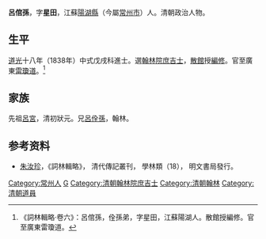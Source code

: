 '''呂倌孫'''，字'''星田'''，江蘇[[陽湖縣|陽湖縣]]（今屬[[常州市|常州市]]）人。清朝政治人物。

== 生平 ==
[[道光|道光]]十八年（1838年）中式戊戌科進士。選[[翰林院|翰林院]][[庶吉士|庶吉士]]，[[散館|散館]]授[[編修|編修]]。官至廣東[[雷瓊道|雷瓊道]]。<ref>《詞林輯略·卷六》：呂倌孫，佺孫弟，字星田，江蘇陽湖人。散館授編修。官至廣東雷瓊道。</ref>

== 家族 ==
先祖[[呂宮|呂宮]]，清初狀元。兄[[呂佺孫|呂佺孫]]，翰林。

== 参考资料 ==
{{reflist}}
*[[朱汝珍|朱汝珍]]，《詞林輯略》， 清代傳記叢刊， 學林類（18）， 明文書局發行。

{{道光十八年戊戌科殿試金榜}}
{{毗陵呂氏}}

{{Authority control}}

{{DEFAULTSORT:Lv呂}}
[[Category:常州人|Category:常州人]]
[[Category:呂姓|G]]
[[Category:清朝翰林院庶吉士|Category:清朝翰林院庶吉士]]
[[Category:清朝翰林|Category:清朝翰林]]
[[Category:清朝道員|Category:清朝道員]]


{{清朝人物小作品}}